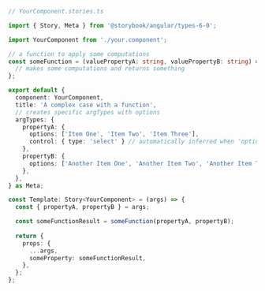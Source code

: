 ```ts
// YourComponent.stories.ts

import { Story, Meta } from '@storybook/angular/types-6-0';

import YourComponent from './your.component';

// a function to apply some computations
const someFunction = (valuePropertyA: string, valuePropertyB: string) => {
  // makes some computations and returns something
};

export default {
  component: YourComponent,
  title: 'A complex case with a function',
  // creates specific argTypes with options
  argTypes: {
    propertyA: {
      options: ['Item One', 'Item Two', 'Item Three'],
      control: { type: 'select' } // automatically inferred when 'options' is defined
    },
    propertyB: {
      options: ['Another Item One', 'Another Item Two', 'Another Item Three']
    },
  },
} as Meta;

const Template: Story<YourComponent> = (args) => {
  const { propertyA, propertyB } = args;

  const someFunctionResult = someFunction(propertyA, propertyB);
  
  return {
    props: {
      ...args,
      someProperty: someFunctionResult,
    },
  };
};
```
